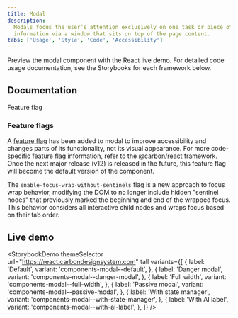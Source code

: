 ```yaml
---
title: Modal
description:
  Modals focus the user’s attention exclusively on one task or piece of
  information via a window that sits on top of the page content.
tabs: ['Usage', 'Style', 'Code', 'Accessibility']
---
```



<PageDescription>

Preview the modal component with the React live demo. For detailed code usage
documentation, see the Storybooks for each framework below.

</PageDescription>

## Documentation

<Row className="resource-card-group">
<Column colLg={4} colMd={4} noGutterSm>
  <ResourceCard
    subTitle="React"
    href="https://react.carbondesignsystem.com/?path=/story/components-modal--default"
    >

<MdxIcon name="react" />
<Tag type="blue">Feature flag</Tag>

  </ResourceCard>
</Column>
<Column colLg={4} colMd={4} noGutterSm>
  <ResourceCard
      subTitle="Web Components"
      href="https://web-components.carbondesignsystem.com/?path=/story/components-modal--default"
      >

<MdxIcon name="webcomponents" />

  </ResourceCard>
</Column>
<Column colLg={4} colMd={4} noGutterSm>
  <ResourceCard
      subTitle="Angular (Community)"
      href="https://angular.carbondesignsystem.com/?path=/story/components-modal--basic"
      >

<MdxIcon name="angular" />

  </ResourceCard>
</Column>
<Column colLg={4} colMd={4} noGutterSm>
  <ResourceCard
      subTitle="Vue (Community)"
      href="http://vue.carbondesignsystem.com/?path=/story/components-cvmodal--default"
      >

<MdxIcon name="vue" />

  </ResourceCard>
</Column>
</Row>

### Feature flags

A [feature flag](/components/overview/feature-flags/) has been added to modal to
improve accessibility and changes parts of its functionality, not its visual
appearance. For more code-specific feature flag information, refer to the
[@carbon/react](https://react.carbondesignsystem.com/?path=/docs/components-modal-feature-flag--flag-details)
framework. Once the next major release (v12) is released in the future, this
feature flag will become the default version of the component.

The `enable-focus-wrap-without-sentinels` flag is a new approach to focus wrap
behavior, modifying the DOM to no longer include hidden "sentinel nodes" that
previously marked the beginning and end of the wrapped focus. This behavior
considers all interactive child nodes and wraps focus based on their tab order.

## Live demo

<StorybookDemo
  themeSelector
  url="https://react.carbondesignsystem.com"
  tall
  variants={[
    {
      label: 'Default',
      variant: 'components-modal--default',
    },
    {
      label: 'Danger modal',
      variant: 'components-modal--danger-modal',
    },
    {
      label: 'Full width',
      variant: 'components-modal--full-width',
    },
    {
      label: 'Passive modal',
      variant: 'components-modal--passive-modal',
    },
    {
      label: 'With state manager',
      variant: 'components-modal--with-state-manager',
    },
    {
      label: 'With AI label',
      variant: 'components-modal--with-ai-label',
    },
  ]}
/>
